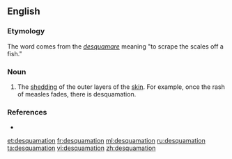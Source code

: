 ==English==

===Etymology===
The word comes from the {{etyl|la|en}} ''[[desquamare]]'' meaning "to scrape the scales off a fish."

===Noun===
{{en-noun|s|-}}

# {{context|medical|lang=en}} The [[shedding]] of the outer layers of the [[skin]]. For example, once the rash of  measles fades, there is desquamation.

===References===
* {{R:Webster 1913}}

[[et:desquamation]]
[[fr:desquamation]]
[[ml:desquamation]]
[[ru:desquamation]]
[[ta:desquamation]]
[[vi:desquamation]]
[[zh:desquamation]]